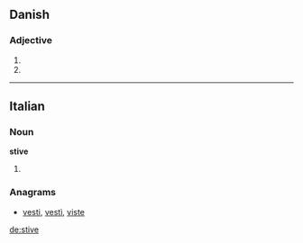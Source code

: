 ==Danish==

===Adjective===
{{infl|da|adjective form}}

# {{form of|definite|stiv|lang=da}}
# {{form of|plural|stiv|lang=da}}

----

==Italian==

===Noun===
'''stive''' {{f}}

# {{plural of|[[stiva]]|lang=it}}

===Anagrams===
* [[vesti#Italian|vesti]], [[vestì#Italian|vestì]], [[viste#Italian|viste]]

[[de:stive]]